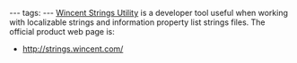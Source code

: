 ---
tags:
---
[[Wincent Strings Utility]] is a developer tool useful when working with localizable strings and information property list strings files. The official product web page is:

* http://strings.wincent.com/
